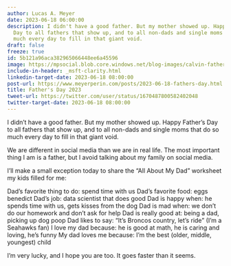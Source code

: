```yaml
---
author: Lucas A. Meyer
date: 2023-06-18 06:00:00
description: I didn't have a good father. But my mother showed up. Happy Father's
  Day to all fathers that show up, and to all non-dads and single moms that do so
  much every day to fill in that giant void.
draft: false
freeze: true
id: 5b121a96aca382965066448ee6a45596
image: https://mpsocial.blob.core.windows.net/blog-images/calvin-father.jpg
include-in-header: _msft-clarity.html
linkedin-target-date: 2023-06-18 08:00:00
post-url: https://www.meyerperin.com/posts/2023-06-18-fathers-day.html
title: Father's Day 2023
tweet-url: https://twitter.com/user/status/1670487800582402048
twitter-target-date: 2023-06-18 08:00:00
---
```

I didn't have a good father. But my mother showed up. Happy Father's Day to all fathers that show up, and to all non-dads and single moms that do so much every day to fill in that giant void.

We are different in social media than we are in real life. The most important thing I am is a father, but I avoid talking about my family on social media. 

I'll make a small exception today to share the "All About My Dad" worksheet my kids filled for me:

Dad's favorite thing to do: spend time with us
Dad's favorite food: eggs benedict
Dad's job: data scientist that does good 
Dad is happy when: he spends time with us, gets kisses from the dog
Dad is mad when: we don't do our homework and don't ask for help
Dad is really good at: being a dad, picking up dog poop
Dad likes to say: "It's Broncos country, let's ride" (I'm a Seahawks fan)
I love my dad because: he is good at math, he is caring and loving, he's funny
My dad loves me because: I'm the best (older, middle, youngest) child

I'm very lucky, and I hope you are too. It goes faster than it seems.